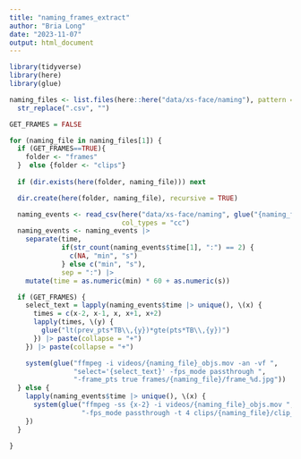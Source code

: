 ```yaml
---
title: "naming_frames_extract"
author: "Bria Long"
date: "2023-11-07"
output: html_document
---
```


```r
library(tidyverse)
library(here)
library(glue)

naming_files <- list.files(here::here("data/xs-face/naming"), pattern = "*.csv") |>
  str_replace(".csv", "")

GET_FRAMES = FALSE
```

```r
for (naming_file in naming_files[1]) {
  if (GET_FRAMES==TRUE){
    folder <- "frames"
  }  else {folder <- "clips"}
  
  if (dir.exists(here(folder, naming_file))) next

  dir.create(here(folder, naming_file), recursive = TRUE)

  naming_events <- read_csv(here("data/xs-face/naming", glue("{naming_file}.csv")),
                            col_types = "cc")
  naming_events <- naming_events |>
    separate(time,
             if(str_count(naming_events$time[1], ":") == 2) {
               c(NA, "min", "s")
             } else c("min", "s"),
             sep = ":") |>
    mutate(time = as.numeric(min) * 60 + as.numeric(s))

  if (GET_FRAMES) {
    select_text = lapply(naming_events$time |> unique(), \(x) {
      times = c(x-2, x-1, x, x+1, x+2)
      lapply(times, \(y) {
        glue("lt(prev_pts*TB\\,{y})*gte(pts*TB\\,{y})")
      }) |> paste(collapse = "+")
    }) |> paste(collapse = "+")

    system(glue("ffmpeg -i videos/{naming_file}_objs.mov -an -vf ",
                "select='{select_text}' -fps_mode passthrough ",
                "-frame_pts true frames/{naming_file}/frame_%d.jpg"))
  } else {
    lapply(naming_events$time |> unique(), \(x) {
      system(glue("ffmpeg -ss {x-2} -i videos/{naming_file}_objs.mov ",
                  "-fps_mode passthrough -t 4 clips/{naming_file}/clip_{x}.mov"))
    })
  }

}
```